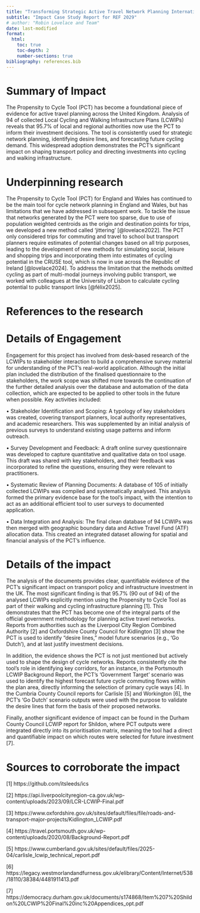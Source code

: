 ```yaml
---
title: "Transforming Strategic Active Travel Network Planning Internationally"
subtitle: "Impact Case Study Report for REF 2029"
# author: "Robin Lovelace and Team"
date: last-modified
format: 
  html:
    toc: true
    toc-depth: 2
    number-sections: true
bibliography: references.bib
---
```


# Summary of Impact

The Propensity to Cycle Tool (PCT) has become a foundational piece of evidence for active travel planning across the United Kingdom. Analysis of 94 of collected Local Cycling and Walking Infrastructure Plans (LCWIPs) reveals that 95.7% of local and regional authorities now use the PCT to inform their investment decisions. The tool is consistently used for strategic network planning, identifying desire lines, and forecasting future cycling demand. This widespread adoption demonstrates the PCT's significant impact on shaping transport policy and directing investments into cycling and walking infrastructure. 

# Underpinning research

The Propensity to Cycle Tool (PCT) for England and Wales has continued to be the main tool for cycle network planning in England and Wales, but has limitations that we have addressed in subsequent work.
To tackle the issue that networks generated by the PCT were too sparse, due to use of population weighted centroids as the origin and destination points for trips, we developed a new method called 'jittering' [@lovelace2022].
The PCT only considered trips for commuting and travel to school but transport planners require estimates of potential changes based on all trip purposes, leading to the development of new methods for simulating social, leisure and shopping trips and incorporating them into estimates of cycling potential in the CRUSE tool, which is now in use across the Republic of Ireland [@lovelace2024].
To address the limitation that the methods omitted cycling as part of multi-modal journeys involving public transport, we worked with colleagues at the University of Lisbon to calculate cycling potential to public transport links [@félix2025].

# References to the research

::: {#refs}
:::

# Details of Engagement

Engagement for this project has involved from desk-based research of the LCWIPs to stakeholder interaction to build a comprehensive survey material for understanding of the PCT's real-world application. Although the initial plan included the distribution of the finalised questionnaire to the stakeholders, the work scope was shifted more towards the continuation of the further detailed analysis over the database and automation of the data collection, which are expected to be applied to other tools in the future when possible. Key activities included:

•	Stakeholder Identification and Scoping: A typology of key stakeholders was created, covering transport planners, local authority representatives, and academic researchers. This was supplemented by an initial analysis of previous surveys to understand existing usage patterns and inform outreach.

•	Survey Development and Feedback: A draft online survey questionnaire was developed to capture quantitative and qualitative data on tool usage. This draft was shared with key stakeholders, and their feedback was incorporated to refine the questions, ensuring they were relevant to practitioners.

•	Systematic Review of Planning Documents: A database of 105 of initially collected LCWIPs was compiled and systematically analysed. This analysis formed the primary evidence base for the tool's impact, with the intention to act as an additional efficient tool to user surveys to documented application.

•	Data Integration and Analysis: The final clean database of 94 LCWIPs was then merged with geographic boundary data and Active Travel Fund (ATF) allocation data. This created an integrated dataset allowing for spatial and financial analysis of the PCT's influence.


# Details of the impact

The analysis of the documents provides clear, quantifiable evidence of the PCT's significant impact on transport policy and infrastructure investment in the UK. 
The most significant finding is that 95.7% (90 out of 94) of the analysed LCWIPs explicitly mention using the Propensity to Cycle Tool as part of their walking and cycling infrastructure planning [1]. This demonstrates that the PCT has become one of the integral parts of the official government methodology for planning active travel networks. Reports from authorities such as the Liverpool City Region Combined Authority [2] and Oxfordshire County Council for Kidlington [3] show the PCT is used to identify "desire lines," model future scenarios (e.g., 'Go Dutch'), and at last justify investment decisions.

In addition, the evidence shows the PCT is not just mentioned but actively used to shape the design of cycle networks. Reports consistently cite the tool's role in identifying key corridors, for an instance, in the Portsmouth LCWIP Background Report, the PCT's 'Government Target' scenario was used to identify the highest forecast future cycle commuting flows within the plan area, directly informing the selection of primary cycle ways [4]. In the Cumbria County Council reports for Carlisle [5] and Workington [6], the PCT's 'Go Dutch' scenario outputs were used with the purpose to validate the desire lines that form the basis of their proposed networks.

Finally, another significant evidence of impact can be found in the Durham County Council LCWIP report for Shildon, where PCT outputs were integrated directly into its prioritisation matrix, meaning the tool had a direct and quantifiable impact on which routes were selected for future investment [7].


# Sources to corroborate the impact

[1] https://github.com/itsleeds/ics

[2] https://api.liverpoolcityregion-ca.gov.uk/wp-content/uploads/2023/09/LCR-LCWIP-Final.pdf

[3] https://www.oxfordshire.gov.uk/sites/default/files/file/roads-and-transport-major-projects/Kidlington_LCWIP.pdf

[4] https://travel.portsmouth.gov.uk/wp-content/uploads/2020/08/Background-Report.pdf

[5] https://www.cumberland.gov.uk/sites/default/files/2025-04/carlisle_lcwip_technical_report.pdf

[6] https://legacy.westmorlandandfurness.gov.uk/elibrary/Content/Internet/538/18110/38384/4481911413.pdf

[7] https://democracy.durham.gov.uk/documents/s174868/Item%207%20Shildon%20LCWIP%20Final%20inc%20Appendices_opt.pdf
